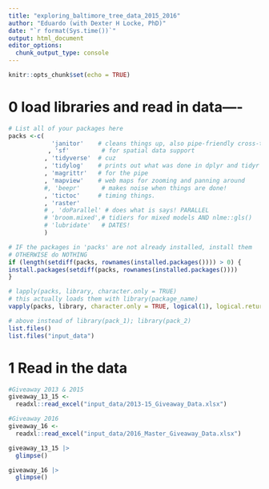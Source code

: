 ```yaml
---
title: "exploring_baltimore_tree_data_2015_2016"
author: "Eduardo (with Dexter H Locke, PhD)"
date: "`r format(Sys.time())`"
output: html_document
editor_options: 
  chunk_output_type: console
---
```


```r
knitr::opts_chunk$set(echo = TRUE)
```



# 0 load libraries and read in data----
```r
# List all of your packages here
packs <-c(
            'janitor'    # cleans things up, also pipe-friendly cross-tabulations
           , 'sf'         # for spatial data support
          , 'tidyverse'  # cuz
          , 'tidylog'    # prints out what was done in dplyr and tidyr
          , 'magrittr'   # for the pipe
          , 'mapview'    # web maps for zooming and panning around
          #, 'beepr'      # makes noise when things are done!
          , 'tictoc'     # timing things.
          , 'raster'
          # , 'doParallel' # does what is says! PARALLEL
          # 'broom.mixed',# tidiers for mixed models AND nlme::gls()
          # 'lubridate'   # DATES!
          )  

# IF the packages in 'packs' are not already installed, install them
# OTHERWISE do NOTHING
if (length(setdiff(packs, rownames(installed.packages()))) > 0) {
install.packages(setdiff(packs, rownames(installed.packages())))
}

# lapply(packs, library, character.only = TRUE)
# this actually loads them with library(package_name)
vapply(packs, library, character.only = TRUE, logical(1), logical.return = TRUE, quietly = TRUE)

# above instead of library(pack_1); library(pack_2)
list.files()
list.files("input_data")
```

# 1 Read in the data

```r
#Giveaway 2013 & 2015
giveaway_13_15 <- 
  readxl::read_excel("input_data/2013-15_Giveaway_Data.xlsx") 

#Giveaway 2016
giveaway_16 <- 
  readxl::read_excel("input_data/2016_Master_Giveaway_Data.xlsx")

giveaway_13_15 |> 
  glimpse()

giveaway_16 |> 
  glimpse()

```






